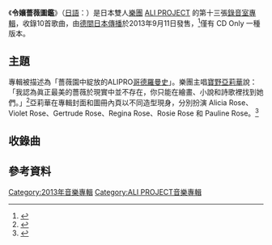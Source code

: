 {{Infobox album <!-- See Wikipedia:WikiProject_Albums -->
| Name           = {{lang|ja|令嬢薔薇図鑑}}
| Type           = [[錄音室專輯|錄音室專輯]]
| Artist         = [[ALI_PROJECT|ALI PROJECT]]
| Cover        = Illustrated Encyclopaedia of Misses Rose (Reijyo Bara Zukan).jpg
| Released       = [[2013年|2013年]][[9月11日|9月11日]]
| Recorded       = 
| Genre          = [[J-POP|J-POP]]
| Length         = 
| Label          = [[德間日本傳播|德間日本傳播]]
| Producer       = 
| Reviews        = 
| Chart position =
| Certification  = 
| Last album     = {{lang|ja|[[贋作師|贋作師]]}}<br/>（2012年）
| This album     = {{lang|ja|'''令嬢薔薇図鑑'''}}<br/>（2013年）
| Next album     = {{lang|ja|流行世界}}<br/>（2014年）
| Misc           = 
}}

《'''令孃薔薇圖鑑'''》（[[日語|日語]]：{{lang|ja|令嬢薔薇図鑑}}）是日本雙人[[樂團|樂團]] [[ALI_PROJECT|ALI PROJECT]] 的第十三張[[錄音室專輯|錄音室專輯]]，收錄10首歌曲，由[[德間日本傳播|德間日本傳播]]於2013年9月11日發售，<ref>{{cite web|title=Reijyo Bara Zukan|url=http://www.cdjapan.co.jp/product/TKCU-73963|accessdate=2017-03-29|work=CDJapan|language=en|archive-date=2018-07-05|archive-url=https://web.archive.org/web/20180705140852/http://www.cdjapan.co.jp/product/TKCU-73963|dead-url=no}}</ref>僅有 CD Only 一種版本。

== 主題 ==
專輯被描述為「薔薇園中綻放的ALIPRO[[哥德小說|哥德羅曼史]]」。樂團主唱[[寶野亞莉華|寶野亞莉華]]說：「我認為眞正最美的薔薇於現實中並不存在，你只能在繪畫、小說和詩歌裡找到她們。」<ref>{{cite web|title=令嬢薔薇図鑑|url=http://www.tkma.co.jp/release_detail/id=3590|accessdate=2017-03-29|work=[[德間日本傳播|德間日本傳播]]|language=ja|archive-date=2016-03-05|archive-url=https://web.archive.org/web/20160305121238/http://www.tkma.co.jp/release_detail/id=3590|dead-url=no}}</ref>亞莉華在專輯封面和圖冊內頁以不同造型現身，分別扮演 Alicia Rose、Violet Rose、Gertrude Rose、Regina Rose、Rosie Rose 和 Pauline Rose。<ref>{{cite web|title=『令嬢薔薇図鑑』標記各角色名字的專輯內頁圖|url=http://images6.fanpop.com/image/photos/35200000/Arika-button-ali-project-35269361-650-587.jpg|accessdate=2017-03-29|archive-date=2019-02-22|archive-url=https://web.archive.org/web/20190222122948/http://images6.fanpop.com/image/photos/35200000/Arika-button-ali-project-35269361-650-587.jpg|dead-url=no}}</ref>

== 收錄曲 ==
{{tracklist
| headline        = CD
| total_length    = 
| title1          = {{lang|ja|令嬢薔薇図鑑}}
| lyrics1         = 
| music1          = 
| length1         = 
| title2          = {{lang|ja|ローズ家の双子達}}
| lyrics2         = 
| music2          = 
| length2         = 
| title3          = {{lang|ja|隼の白バラ}}
| lyrics3         = 
| music3          = 
| length3         = 
| title4          = {{lang|ja|薔薇娼館}}
| lyrics4         = 
| music4          = 
| length4         = 
| title5          = {{lang|ja|朗読する女中と小さな令嬢}}
| lyrics5         = 
| music5          = 
| length5         = 
| title6          = {{lang|ja|少女と水蜜桃}}
| lyrics6         = 
| music6          = 
| length6         = 
| title7          = {{lang|ja|黒百合隠密カゲキダン}}
| lyrics7         = 
| music7          = 
| length7         = 
| title8          = {{lang|ja|南無地獄大菩薩}}
| lyrics8         = 
| music8          = 
| length8         = 
| title9          = {{lang|ja|見ぬ友へ}}
| lyrics9         = 
| music9          = 
| length9         = 
| title10         = {{lang|ja|いにしへひとの言葉}} (instrumental)
| lyrics10        = 
| music10         = 
| length10        = 
}}

== 參考資料 ==
{{reflist}}

[[Category:2013年音樂專輯|Category:2013年音樂專輯]]
[[Category:ALI_PROJECT音樂專輯|Category:ALI PROJECT音樂專輯]]
